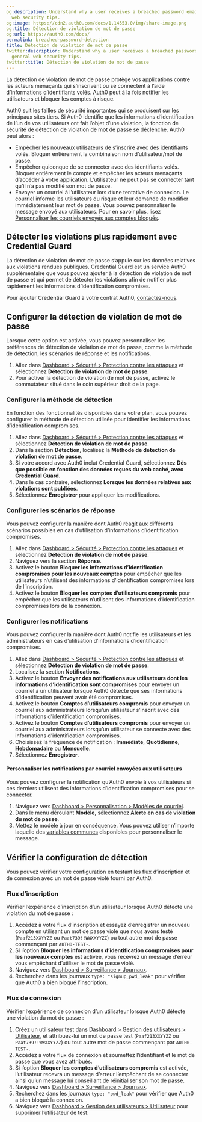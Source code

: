 ```yaml
---
og:description: Understand why a user receives a breached password email and general
  web security tips.
og:image: https://cdn2.auth0.com/docs/1.14553.0/img/share-image.png
og:title: Détection de violation de mot de passe
og:url: https://auth0.com/docs/
permalink: breached-password-detection
title: Détection de violation de mot de passe
twitter:description: Understand why a user receives a breached password email and
  general web security tips.
twitter:title: Détection de violation de mot de passe
---
```




La détection de violation de mot de passe protège vos applications contre les acteurs menaçants qui s’inscrivent ou se connectent à l’aide d’informations d’identifiants volés. Auth0 peut à la fois notifier les utilisateurs et bloquer les comptes à risque.

Auth0 suit les failles de sécurité importantes qui se produisent sur les principaux sites tiers. Si Auth0 identifie que les informations d’identification de l’un de vos utilisateurs ont fait l’objet d’une violation, la fonction de sécurité de détection de violation de mot de passe se déclenche. Auth0 peut alors :

* Empêcher les nouveaux utilisateurs de s’inscrire avec des identifiants volés. Bloquer entièrement la combinaison nom d’utilisateur/mot de passe.
* Empêcher quiconque de se connecter avec des identifiants volés. Bloquer entièrement le compte et empêcher les acteurs menaçants d’accéder à votre application. L’utilisateur ne peut pas se connecter tant qu’il n’a pas modifié son mot de passe.
* Envoyer un courriel à l’utilisateur lors d’une tentative de connexion. Le courriel informe les utilisateurs du risque et leur demande de modifier immédiatement leur mot de passe. Vous pouvez personnaliser le message envoyé aux utilisateurs. Pour en savoir plus, lisez [Personnaliser les courriels envoyés aux comptes bloqués](/brand-and-customize/email/customize-blocked-account-emails).

## Détecter les violations plus rapidement avec Credential Guard

La détection de violation de mot de passe s’appuie sur les données relatives aux violations rendues publiques. Credential Guard est un service Auth0 supplémentaire que vous pouvez ajouter à la détection de violation de mot de passe et qui permet de détecter les violations afin de notifier plus rapidement les informations d’identification compromises.



Pour ajouter Credential Guard à votre contrat Auth0, [contactez-nous](https://auth0.com/get-started?place=header&type=button&text=talk%20to%20sales).

## Configurer la détection de violation de mot de passe

Lorsque cette option est activée, vous pouvez personnaliser les préférences de détection de violation de mot de passe, comme la méthode de détection, les scénarios de réponse et les notifications.

1. Allez dans [Dashboard > Sécurité > Protection contre les attaques](%24%7Bmanage_url%7D/#/security/attack-protection) et sélectionnez **Détection de violation de mot de passe**.
2. Pour activer la détection de violation de mot de passe, activez le commutateur situé dans le coin supérieur droit de la page.

### Configurer la méthode de détection

En fonction des fonctionnalités disponibles dans votre plan, vous pouvez configurer la méthode de détection utilisée pour identifier les informations d’identification compromises.

1. Allez dans [Dashboard > Sécurité > Protection contre les attaques](%24%7Bmanage_url%7D/#/security/attack-protection) et sélectionnez **Détection de violation de mot de passe**.
2. Dans la section **Détection**, localisez la **Méthode de détection de violation de mot de passe**.
3. Si votre accord avec Auth0 inclut Credential Guard, sélectionnez **Dès que possible en fonction des données reçues du web caché, avec Credential Guard**.
4. Dans le cas contraire, sélectionnez **Lorsque les données relatives aux violations sont publiées**.
5. Sélectionnez **Enregistrer** pour appliquer les modifications.

### Configurer les scénarios de réponse

Vous pouvez configurer la manière dont Auth0 réagit aux différents scénarios possibles en cas d’utilisation d’informations d’identification compromises.

1. Allez dans [Dashboard > Sécurité > Protection contre les attaques](%24%7Bmanage_url%7D/#/security/attack-protection) et sélectionnez **Détection de violation de mot de passe**.
2. Naviguez vers la section **Réponse**.
3. Activez le bouton **Bloquer les informations d’identification compromises pour les nouveaux comptes** pour empêcher que les utilisateurs n’utilisent des informations d’identification compromises lors de l’inscription.
4. Activez le bouton **Bloquer les comptes d’utilisateurs compromis** pour empêcher que les utilisateurs n’utilisent des informations d’identification compromises lors de la connexion.



### Configurer les notifications

Vous pouvez configurer la manière dont Auth0 notifie les utilisateurs et les administrateurs en cas d’utilisation d’informations d’identification compromises.

1. Allez dans [Dashboard > Sécurité > Protection contre les attaques](%24%7Bmanage_url%7D/#/security/attack-protection) et sélectionnez **Détection de violation de mot de passe**.
2. Localisez la section **Notifications**.
3. Activez le bouton **Envoyer des notifications aux utilisateurs dont les informations d’identification sont compromises** pour envoyer un courriel à un utilisateur lorsque Auth0 détecte que ses informations d’identification peuvent avoir été compromises.
4. Activez le bouton **Comptes d’utilisateurs compromis** pour envoyer un courriel aux administrateurs lorsqu’un utilisateur s’inscrit avec des informations d’identification compromises.
5. Activez le bouton **Comptes d’utilisateurs compromis** pour envoyer un courriel aux administrateurs lorsqu’un utilisateur se connecte avec des informations d’identification compromises.
6. Choisissez la fréquence de notification : **Immédiate**, **Quotidienne**, **Hebdomadaire** ou **Mensuelle**.
7. Sélectionnez **Enregistrer**.

#### Personnaliser les notifications par courriel envoyées aux utilisateurs

Vous pouvez configurer la notification qu’Auth0 envoie à vos utilisateurs si ces derniers utilisent des informations d’identification compromises pour se connecter.

1. Naviguez vers [Dashboard > Personnalisation > Modèles de courriel](%24%7Bmanage_url%7D/#/templates).
2. Dans le menu déroulant **Modèle**, sélectionnez **Alerte en cas de violation du mot de passe**.
3. Mettez le modèle à jour en conséquence. Vous pouvez utiliser n’importe laquelle des [variables communes](/docs/customize/email/email-templates#common-variables) disponibles pour personnaliser le message.

## Vérifier la configuration de détection

Vous pouvez vérifier votre configuration en testant les flux d’inscription et de connexion avec un mot de passe violé fourni par Auth0.



### Flux d’inscription

Vérifier l’expérience d’inscription d’un utilisateur lorsque Auth0 détecte une violation du mot de passe :

1. Accédez à votre flux d’inscription et essayez d’enregistrer un nouveau compte en utilisant un mot de passe violé que nous avons testé (`Paaf213XXYYZZ` ou `Paat739!!WWXXYYZZ`) ou tout autre mot de passe commençant par `AUTH0-TEST-`.
2. Si l’option **Bloquer les informations d’identification compromises pour les nouveaux comptes** est activée, vous recevrez un message d’erreur vous empêchant d’utiliser le mot de passe violé.
3. Naviguez vers [Dashboard > Surveillance > Journaux](%24%7Bmanage_url%7D/#/logs).
4. Recherchez dans les journaux `type: "signup_pwd_leak"` pour vérifier que Auth0 a bien bloqué l’inscription.

### Flux de connexion

Vérifier l’expérience de connexion d’un utilisateur lorsque Auth0 détecte une violation du mot de passe :

1. Créez un utilisateur test dans [Dashboard > Gestion des utilisateurs > Utilisateur](%24%7Bmanage_url%7D/#/users), et attribuez-lui un mot de passe test (`Paaf213XXYYZZ` ou `Paat739!!WWXXYYZZ`) ou tout autre mot de passe commençant par `AUTH0-TEST-`.
2. Accédez à votre flux de connexion et soumettez l’identifiant et le mot de passe que vous avez attribués.
3. Si l’option **Bloquer les comptes d’utilisateurs compromis** est activée, l’utilisateur recevra un message d’erreur l’empêchant de se connecter ainsi qu’un message lui conseillant de réinitialiser son mot de passe.
4. Naviguez vers [Dashboard > Surveillance > Journaux](%24%7Bmanage_url%7D/#/logs).
5. Recherchez dans les journaux `type: "pwd_leak"` pour vérifier que Auth0 a bien bloqué la connexion.
6. Naviguez vers [Dashboard > Gestion des utilisateurs > Utilisateur](%24%7Bmanage_url%7D/#/users) pour supprimer l’utilisateur de test.